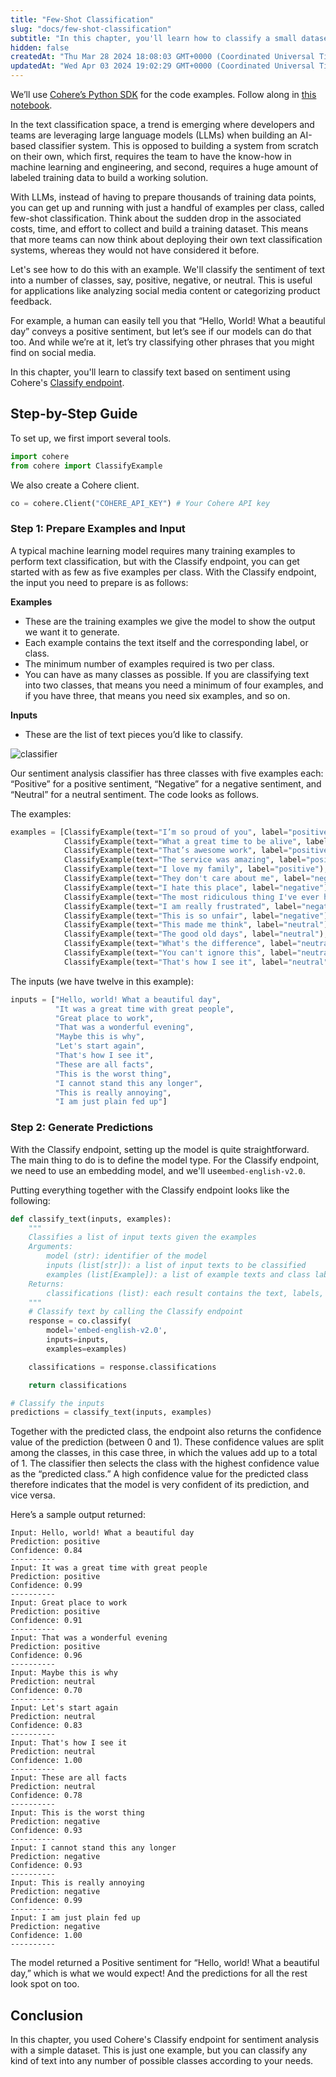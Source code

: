 ```yaml
---
title: "Few-Shot Classification"
slug: "docs/few-shot-classification"
subtitle: "In this chapter, you'll learn how to classify a small dataset of sentences by their sentiment (positive, negative, or neutral), using Cohere's Classify endpoint."
hidden: false
createdAt: "Thu Mar 28 2024 18:08:03 GMT+0000 (Coordinated Universal Time)"
updatedAt: "Wed Apr 03 2024 19:02:29 GMT+0000 (Coordinated Universal Time)"
---
```

We’ll use [Cohere’s Python SDK](/reference/about?ref=txt.cohere.com#python) for the code examples. Follow along in [this notebook](https://github.com/cohere-ai/notebooks/blob/main/notebooks/llmu/Classify_Endpoint.ipynb).

In the text classification space, a trend is emerging where developers and teams are leveraging large language models (LLMs) when building an AI-based classifier system. This is opposed to building a system from scratch on their own, which first, requires the team to have the know-how in machine learning and engineering, and second, requires a huge amount of labeled training data to build a working solution.

With LLMs, instead of having to prepare thousands of training data points, you can get up and running with just a handful of examples per class, called few-shot classification. Think about the sudden drop in the associated costs, time, and effort to collect and build a training dataset. This means that more teams can now think about deploying their own text classification systems, whereas they would not have considered it before.

Let's see how to do this with an example. We'll classify the sentiment of text into a number of classes, say, positive, negative, or neutral. This is useful for applications like analyzing social media content or categorizing product feedback.

For example, a human can easily tell you that “Hello, World! What a beautiful day” conveys a positive sentiment, but let’s see if our models can do that too. And while we’re at it, let’s try classifying other phrases that you might find on social media.

In this chapter, you'll learn to classify text based on sentiment using Cohere's [Classify endpoint](/reference/classify).

## Step-by-Step Guide

To set up, we first import several tools. 

```python
import cohere
from cohere import ClassifyExample
```

We also create a Cohere client.

```python
co = cohere.Client("COHERE_API_KEY") # Your Cohere API key
```

### Step 1: Prepare Examples and Input

A typical machine learning model requires many training examples to perform text classification, but with the Classify endpoint, you can get started with as few as five examples per class. With the Classify endpoint, the input you need to prepare is as follows:

**Examples**

- These are the training examples we give the model to show the output we want it to generate.
- Each example contains the text itself and the corresponding label, or class.
- The minimum number of examples required is two per class.
- You can have as many classes as possible. If you are classifying text into two classes, that means you need a minimum of four examples, and if you have three, that means you need six examples, and so on.

**Inputs**

- These are the list of text pieces you’d like to classify.

<img src='../../../assets/images/f00e8c4-image.png' alt='classifier' />

Our sentiment analysis classifier has three classes with five examples each: “Positive” for a positive sentiment, “Negative” for a negative sentiment, and “Neutral” for a neutral sentiment. The code looks as follows.

The examples:

```python
examples = [ClassifyExample(text="I’m so proud of you", label="positive"), 
            ClassifyExample(text="What a great time to be alive", label="positive"), 
            ClassifyExample(text="That’s awesome work", label="positive"), 
            ClassifyExample(text="The service was amazing", label="positive"), 
            ClassifyExample(text="I love my family", label="positive"), 
            ClassifyExample(text="They don't care about me", label="negative"), 
            ClassifyExample(text="I hate this place", label="negative"), 
            ClassifyExample(text="The most ridiculous thing I've ever heard", label="negative"), 
            ClassifyExample(text="I am really frustrated", label="negative"), 
            ClassifyExample(text="This is so unfair", label="negative"),
            ClassifyExample(text="This made me think", label="neutral"), 
            ClassifyExample(text="The good old days", label="neutral"), 
            ClassifyExample(text="What's the difference", label="neutral"), 
            ClassifyExample(text="You can't ignore this", label="neutral"), 
            ClassifyExample(text="That's how I see it", label="neutral")]
```

The inputs (we have twelve in this example):

```python
inputs = ["Hello, world! What a beautiful day",
          "It was a great time with great people",
          "Great place to work",
          "That was a wonderful evening",
          "Maybe this is why",
          "Let's start again",
          "That's how I see it",
          "These are all facts",
          "This is the worst thing",
          "I cannot stand this any longer",
          "This is really annoying",
          "I am just plain fed up"]
```

### Step 2: Generate Predictions

With the Classify endpoint, setting up the model is quite straightforward. The main thing to do is to define the model type. For the Classify endpoint, we need to use an embedding model, and we'll use`embed-english-v2.0`.

Putting everything together with the Classify endpoint looks like the following:

```python
def classify_text(inputs, examples):
    """
    Classifies a list of input texts given the examples
    Arguments:
        model (str): identifier of the model
        inputs (list[str]): a list of input texts to be classified
        examples (list[Example]): a list of example texts and class labels
    Returns:
        classifications (list): each result contains the text, labels, and conf values
    """
    # Classify text by calling the Classify endpoint
    response = co.classify(
        model='embed-english-v2.0',
        inputs=inputs,
        examples=examples)

    classifications = response.classifications

    return classifications

# Classify the inputs
predictions = classify_text(inputs, examples)
```

Together with the predicted class, the endpoint also returns the confidence value of the prediction (between 0 and 1). These confidence values are split among the classes, in this case three, in which the values add up to a total of 1. The classifier then selects the class with the highest confidence value as the “predicted class.” A high confidence value for the predicted class therefore indicates that the model is very confident of its prediction, and vice versa.

Here’s a sample output returned:

```
Input: Hello, world! What a beautiful day
Prediction: positive
Confidence: 0.84
----------
Input: It was a great time with great people
Prediction: positive
Confidence: 0.99
----------
Input: Great place to work
Prediction: positive
Confidence: 0.91
----------
Input: That was a wonderful evening
Prediction: positive
Confidence: 0.96
----------
Input: Maybe this is why
Prediction: neutral
Confidence: 0.70
----------
Input: Let's start again
Prediction: neutral
Confidence: 0.83
----------
Input: That's how I see it
Prediction: neutral
Confidence: 1.00
----------
Input: These are all facts
Prediction: neutral
Confidence: 0.78
----------
Input: This is the worst thing
Prediction: negative
Confidence: 0.93
----------
Input: I cannot stand this any longer
Prediction: negative
Confidence: 0.93
----------
Input: This is really annoying
Prediction: negative
Confidence: 0.99
----------
Input: I am just plain fed up
Prediction: negative
Confidence: 1.00
----------
```

The model returned a Positive sentiment for “Hello, world! What a beautiful day,” which is what we would expect! And the predictions for all the rest look spot on too.

## Conclusion

In this chapter, you used Cohere's Classify endpoint for sentiment analysis with a simple dataset. This is just one example, but you can classify any kind of text into any number of possible classes according to your needs.
